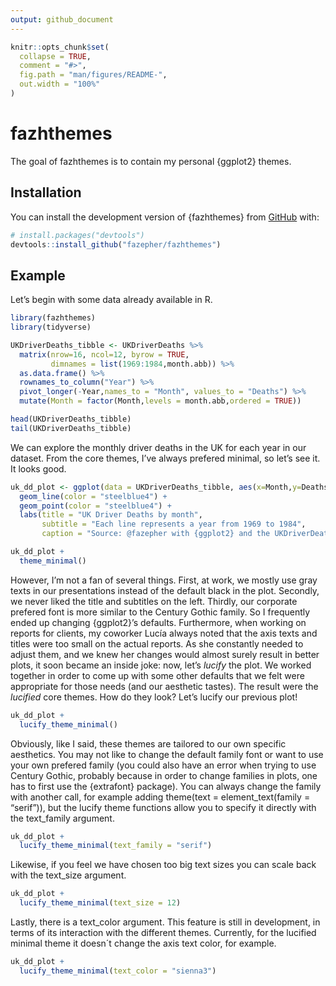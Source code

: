 ```yaml
---
output: github_document
---
```


<!-- README.md is generated from README.Rmd. Please edit that file -->

```r
knitr::opts_chunk$set(
  collapse = TRUE,
  comment = "#>",
  fig.path = "man/figures/README-",
  out.width = "100%"
)
```

# fazhthemes

<!-- badges: start -->
<!-- badges: end -->

The goal of fazhthemes is to contain my personal {ggplot2} themes.

## Installation

You can install the development version of {fazhthemes} from [GitHub](https://github.com/) with:

``` r
# install.packages("devtools")
devtools::install_github("fazepher/fazhthemes")
```

## Example

Let's begin with some data already available in R. 

```r
library(fazhthemes)
library(tidyverse)

UKDriverDeaths_tibble <- UKDriverDeaths %>%
  matrix(nrow=16, ncol=12, byrow = TRUE,
         dimnames = list(1969:1984,month.abb)) %>%
  as.data.frame() %>%
  rownames_to_column("Year") %>% 
  pivot_longer(-Year,names_to = "Month", values_to = "Deaths") %>% 
  mutate(Month = factor(Month,levels = month.abb,ordered = TRUE))

head(UKDriverDeaths_tibble)
tail(UKDriverDeaths_tibble)

```

We can explore the monthly driver deaths in the UK for each year in our dataset.
From the core themes, I've always prefered minimal, so let's see it. 
It looks good. 

```r
uk_dd_plot <- ggplot(data = UKDriverDeaths_tibble, aes(x=Month,y=Deaths,group=Year)) +
  geom_line(color = "steelblue4") +
  geom_point(color = "steelblue4") +
  labs(title = "UK Driver Deaths by month", 
       subtitle = "Each line represents a year from 1969 to 1984", 
       caption = "Source: @fazepher with {ggplot2} and the UKDriverDeaths dataset from R.") 

uk_dd_plot + 
  theme_minimal()
```
However, I'm not a fan of several things. First, at work, we mostly use gray texts in our presentations instead of the default black in the plot. Secondly, we never liked the title and subtitles on the left. Thirdly, our corporate prefered font is more similar to the Century Gothic family. So I frequently ended up changing {ggplot2}'s defaults. Furthermore, when working on reports for clients, my coworker Lucía always noted that the axis texts and titles were too small on the actual reports. As she constantly needed to adjust them, and we knew her changes would almost surely result in better plots, it soon became an inside joke: now, let's *lucify* the plot. We worked together in order to come up with some other defaults that we felt were appropriate for those needs (and our aesthetic tastes). The result were the *lucified* core themes. How do they look? Let's lucify our previous plot!

```r
uk_dd_plot + 
  lucify_theme_minimal() 
```

Obviously, like I said, these themes are tailored to our own specific aesthetics. You may not like to change the default family font or want to use your own prefered family (you could also have an error when trying to use Century Gothic, probably because in order to change families in plots, one has to first use the {extrafont} package). You can always change the family with another call, for example adding theme(text = element_text(family = "serif")), but the lucify theme functions allow you to specify it directly with the text_family argument. 


```r
uk_dd_plot + 
  lucify_theme_minimal(text_family = "serif") 
```

Likewise, if you feel we have chosen too big text sizes you can scale back with the text_size argument.

```r
uk_dd_plot + 
  lucify_theme_minimal(text_size = 12) 
```

Lastly, there is a text_color argument. This feature is still in development, in terms of its interaction with the different themes. Currently, for the lucified minimal theme it doesn´t change the axis text color, for example.

```r
uk_dd_plot + 
  lucify_theme_minimal(text_color = "sienna3") 
```

